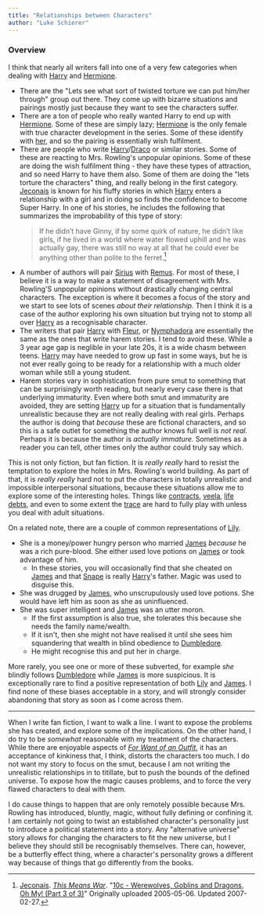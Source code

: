```yaml
---
title: "Relationships between Characters"
author: "Luke Schierer"
---
```


### Overview

I think that nearly all writers fall into one of a very few categories when
dealing with [Harry] and [Hermione].

* There are the "Lets see what sort of twisted torture we can put him/her
  through" group out there.  They come up with bizarre situations and
  pairings mostly just because they want to see the characters suffer.
* There are a ton of people who really wanted Harry to end up with [Hermione].
  Some of these are simply lazy; [Hermione] is the only female with true
  character development in the series.  Some of these identify with
  [her][Hermione], and so the pairing is essentially wish fulfilment.
* There are people who write [Harry]/[Draco] or similar stories.  Some
  of these are reacting to Mrs. Rowling's unpopular opinions.  Some
  of these are doing the wish fulfilment thing - they have these types
  of attraction, and so need Harry to have them also.  Some of them are
  doing the "lets torture the characters" thing, and really belong in
  the first category.  [Jeconais] is known for his fluffy stories in which [Harry] enters a relationship with a girl and in doing so finds the confidence to become Super Harry.  In one of his stories, he includes the following that summarizes the improbability of this type of story:
  > If he didn’t have Ginny, if by some quirk of nature, he didn’t like girls, if he lived in a world where water flowed uphill and he was actually gay, there was still no way at all that he could ever be anything other than polite to the ferret.[^240415-1]
* A number of authors will pair [Sirius] with [Remus].  For most of these,
  I believe it is a way to make a statement of disagreement with Mrs. Rowling'S
  unpopular opinions without drastically changing central characters. The exception is where it becomes a focus of the story and we start to see lots of scenes *about their relationship.*  Then I think it is a case of the author
  exploring his own situation but trying not to stomp all over [Harry] as a recognisable character. 
* The writers that pair [Harry] with [Fleur], or [Nymphadora] are
  essentially the same as the ones that write harem stories.  I tend to avoid these.  While a 3 year age gap is neglible in your late 20s, it is a wide chasm between teens.  [Harry] may have needed to grow up fast in some ways,
  but he is not ever really going to be ready for a relationship with a much older woman while still a young student. 
* Harem stories vary in sophistication from pure smut to something that
  can be surprisingly worth reading, but nearly every case there is that
  underlying immaturity.  Even where both smut and immaturity are avoided, they are setting [Harry] up for a situation that is fundamentally unrealistic because they are not really dealing with real girls. Perhaps the author is doing that *because* these are fictional characters, and so this is a safe
  outlet for something the author knows full well is *not real.*  Perhaps
  it is because the author is *actually immature.*  Sometimes as a
  reader you can tell, other times only the author could truly say which.

This is not only fiction, but fan fiction.  It is *really really* hard
to resist the temptation to explore the holes in Mrs. Rowling's world
building.  As part of that, it is *really really* hard not to put the
characters in totally unrealistic and impossible interpersonal
situations, because these situations allow me to explore some of the
interesting holes.  Things like [contracts], [veela], [life debts], and
even to some extent the [trace] are hard to fully play with unless you
deal with adult situations.


On a related note, there are a couple of common representations of [Lily].
* She is a money/power hungry person who married [James] *because* he was a rich
  pure-blood.  She either used love potions on [James] or took advantage of him.
  * In these stories, you will occasionally find that she cheated on [James]
    and that [Snape] is really [Harry]'s father.  Magic was used to disguise this.
* She was drugged by [James], who unscrupulously used love potions.  She would 
  have left him as soon as she as uninfluenced. 
* She was super intelligent and [James] was an utter moron.
  * If the first assumption is also true, she tolerates this because she needs
    the family name/wealth.
  * If it isn't, then she might not have realised it until she sees him 
    squandering that wealth in blind obedience to [Dumbledore].
  * He might recognise this and put her in charge. 

More rarely, you see one or more of these subverted, for example *she* blindly follows [Dumbledore] while [James] is more suspicious.  It is exceptionally rare to find a positive representation of both [Lily] and [James].  I find none of these biases acceptable in a story, and will strongly consider abandoning that story as soon as I come across them. 

---

When I write fan fiction, I want to walk a line.  I want to expose the problems she has created, and explore some of the implications.  On the other hand, I do try to be *somewhat* reasonable with my treatment of the characters.
While there are enjoyable aspects of _[For Want of an Outfit]_, it has an
acceptance of kinkiness that, I think, distorts the characters too much.  I do not want my story to focus on the smut, because I am not writing the unrealistic relationships in to titillate, but to push the bounds of the defined universe.  To expose how the magic causes problems, and to force the very flawed characters to deal with them.  

I do cause things to happen that are only remotely possible because Mrs. Rowling has introduced, bluntly, magic, without fully
defining or confining it.  I am certainly not going to twist an
established character's personality just to introduce a political
statement into a story.  Any "alternative universe" story allows for
changing the characters to fit the new universe, but I believe they
should still be recognisably themselves.  There can, however, be a butterfly effect thing, where a character's personality grows a different way because of
things that go differently from the books. 

[veela]: ../beings/veela/

[contracts]: ../magic/contracts/

[life debts]: ../magic/contracts/

[trace]: ../magic/

[For Want of an Outfit]: https://archiveofourown.org/works/28507302

[Hermione]: <../people/granger/hermione_jean>

[Harry]: <../people/potter/harry_james>

[Draco]: <../people/malfoy/draco_lucius>

[Fleur]: <../people/delacour/fleur_isabelle>

[Nymphadora]: <../people/tonks/nymphadora>

[Sirius]: ../people/black/sirius_iii/

[Remus]: ../people/lupin/remus_john/

[Lily]: ../people/evans/lily_j/

[James]: ../people/potter/james/

[Dumbledore]: ../people/dumbledore/albus_percival_wulfric_brian/

[Snape]: ../people/snape/severus/

[^240415-1]: [Jeconais].
    _[This Means War]_.
    "[10c - Werewolves, Goblins and Dragons, Oh My! (Part 3 of 3)](https://jeconais.fanficauthors.net/This_Means_War/10c__Werewolves_Goblins_and_Dragons_Oh_My_Part_3_of_3/)"
    Originally uploaded 2005-05-06. Updated 2007-02-27. 

[Jeconais]: https://jeconais.fanficauthors.net/

[This Means War]: http://jeconais.fanficauthors.net/This_Means_War/